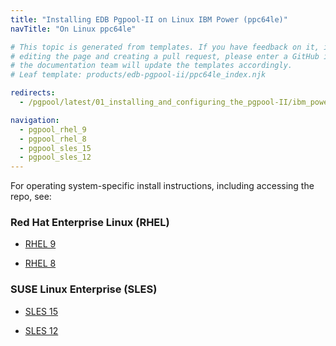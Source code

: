 ```yaml
---
title: "Installing EDB Pgpool-II on Linux IBM Power (ppc64le)"
navTitle: "On Linux ppc64le"

# This topic is generated from templates. If you have feedback on it, instead of
# editing the page and creating a pull request, please enter a GitHub issue and
# the documentation team will update the templates accordingly.
# Leaf template: products/edb-pgpool-ii/ppc64le_index.njk

redirects:
  - /pgpool/latest/01_installing_and_configuring_the_pgpool-II/ibm_power_ppc64le/

navigation:
  - pgpool_rhel_9
  - pgpool_rhel_8
  - pgpool_sles_15
  - pgpool_sles_12
---
```


For operating system-specific install instructions, including accessing the repo, see:

### Red Hat Enterprise Linux (RHEL)

- [RHEL 9](pgpool_rhel_9)

- [RHEL 8](pgpool_rhel_8)

### SUSE Linux Enterprise (SLES)

- [SLES 15](pgpool_sles_15)

- [SLES 12](pgpool_sles_12)

